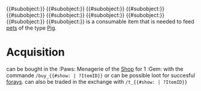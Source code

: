 {{Item
|ItemID=619
|BoolEventItem=No
|ItemType=Pet Food
|BoolQuest=Yes
|PlayerQuestMinLevel=3
|QuestForestMorning=No
|QuestForestDay=No
|QuestForestEvening=No
|QuestForestNight=No
|QuestSwampMorning=No
|QuestSwampDay=No
|QuestSwampEvening=No
|QuestSwampNight=No
|QuestValleyMorning=No
|QuestValleyDay=No
|QuestValleyEvening=No
|QuestValleyNight=No
|QuestForayMorning=Yes
|QuestForayDay=Yes
|QuestForayEvening=Yes
|QuestForayNight=No
|BoolCraft=No
}}
{{#subobject:}}
{{#subobject:}}
{{#subobject:}}
{{#subobject:}}
{{#subobject:}}
{{#subobject:}}
{{#subobject:}}
{{#subobject:}}
{{#subobject:}}
{{#subobject:}}
'''{{PAGENAME}}''' is a consumable item that is needed to feed [[Pet|pets]] of the type [[Pig]]. 

=Acquisition=
{{PAGENAME}} can be bought in the :Paws: Menagerie of the [[Shop]] for 1 :Gem: with the commande <code>/buy_{{#show: {{PAGENAME}}| ?ItemID}}</code> or can be possible loot for succesful [[Foray|forays]]. {{PAGENAME}} can also be traded in the exchange with <code>/t_{{#show: {{PAGENAME}}| ?ItemID}}</code>